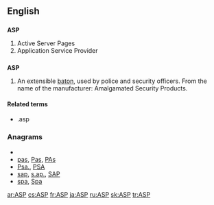 {{also|asp|Asp}}
==English==
{{wikipedia|Active Server Pages}}
{{wikipedia|Application service provider}}

==={{initialism}}===
'''ASP'''

# Active Server Pages
# Application Service Provider

==={{acronym}}===
'''ASP'''
# An extensible [[baton]], used by police and security officers. From the name of the manufacturer: Amalgamated Security Products.

====Related terms====
* .asp

===Anagrams===
* {{alphagram|[[APS#English|APS]]}} 
* [[pas#English|pas]], [[Pas#English|Pas]], [[PAs#English|PAs]]
* [[Psa.#English|Psa.]], [[PSA#English|PSA]]
* [[sap#English|sap]], [[s.ap.#English|s.ap.]], [[SAP#English|SAP]]
* [[spa#English|spa]], [[Spa#English|Spa]]

[[ar:ASP]]
[[cs:ASP]]
[[fr:ASP]]
[[ja:ASP]]
[[ru:ASP]]
[[sk:ASP]]
[[tr:ASP]]